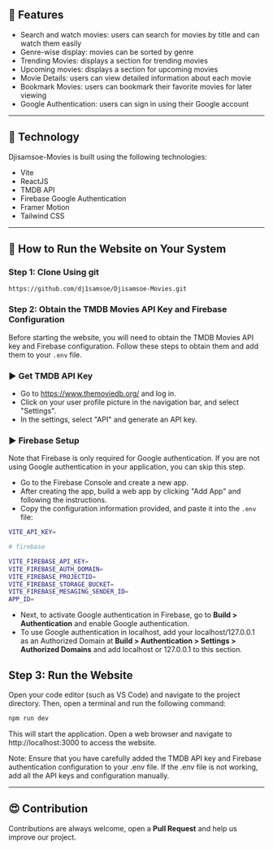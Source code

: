 ## 🍿 Features

- Search and watch movies: users can search for movies by title and can watch them easily
- Genre-wise display: movies can be sorted by genre
- Trending Movies: displays a section for trending movies
- Upcoming movies: displays a section for upcoming movies
- Movie Details: users can view detailed information about each movie
- Bookmark Movies: users can bookmark their favorite movies for later viewing
- Google Authentication: users can sign in using their Google account

---

## 🍿 Technology

Djisamsoe-Movies is built using the following technologies:

- Vite
- ReactJS
- TMDB API
- Firebase Google Authentication
- Framer Motion
- Tailwind CSS

---

## 🍿 How to Run the Website on Your System

### Step 1: Clone Using git

```git
https://github.com/dj1samsoe/Djisamsoe-Movies.git
```

### Step 2: Obtain the TMDB Movies API Key and Firebase Configuration

Before starting the website, you will need to obtain the TMDB Movies API key and Firebase configuration. Follow these steps to obtain them and add them to your `.env` file.

### ▶️ Get TMDB API Key

- Go to https://www.themoviedb.org/ and log in.
- Click on your user profile picture in the navigation bar, and select "Settings".
- In the settings, select "API" and generate an API key.

### ▶️ Firebase Setup

Note that Firebase is only required for Google authentication. If you are not using Google authentication in your application, you can skip this step.

- Go to the Firebase Console and create a new app.
- After creating the app, build a web app by clicking "Add App" and following the instructions.
- Copy the configuration information provided, and paste it into the `.env` file:

```bash
VITE_API_KEY=

# firebase

VITE_FIREBASE_API_KEY=
VITE_FIREBASE_AUTH_DOMAIN=
VITE_FIREBASE_PROJECTID=
VITE_FIREBASE_STORAGE_BUCKET=
VITE_FIREBASE_MESAGING_SENDER_ID=
APP_ID=
```

- Next, to activate Google authentication in Firebase, go to **Build > Authentication** and enable Google authentication.
- To use Google authentication in localhost, add your localhost/127.0.0.1 as an Authorized Domain at **Build > Authentication > Settings > Authorized Domains** and add localhost or 127.0.0.1 to this section.

## Step 3: Run the Website

Open your code editor (such as VS Code) and navigate to the project directory. Then, open a terminal and run the following command:

```bash
npm run dev
```

This will start the application. Open a web browser and navigate to http://localhost:3000 to access the website.

Note: Ensure that you have carefully added the TMDB API key and Firebase authentication configuration to your .env file. If the .env file is not working, add all the API keys and configuration manually.

---

## 😍 Contribution

Contributions are always welcome, open a **Pull Request** and help us improve our project.
